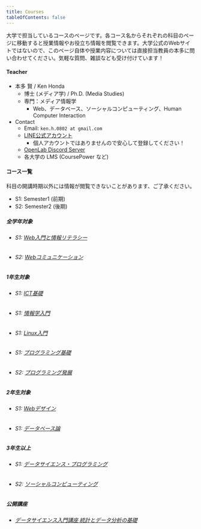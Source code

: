 ```yaml
---
title: Courses
tableOfContents: false
---
```


大学で担当しているコースのページです。各コース名からそれぞれの科目のページに移動すると授業情報やお役立ち情報を閲覧できます。大学公式のWebサイトではないので、このページ自体や授業内容については直接担当教員の本多に問い合わせてください。気軽な質問、雑談なども受け付けています！

#### Teacher

- 本多 賢 / Ken Honda
    - 博士 (メディア学) / Ph.D. (Media Studies)
    - 専門：メディア情報学
        - Web、データベース、ソーシャルコンピューティング、Human Computer Interaction
- Contact
    - Email: `ken.h.0802 at gmail.com`
    - [LINE公式アカウント](https://lin.ee/dk4a8Me)
        - 個人アカウントではありませんので安心して登録してください！
    - [OpenLab Discord Server](https://discord.gg/FxW5G2PCJF)
    - 各大学の LMS (CoursePower など)

#### コース一覧

科目の開講時期以外には情報が閲覧できないことがあります、ご了承ください。

- S1: Semester1 (前期)
- S2: Semester2 (後期)

##### 全学年対象

- ###### S1: [Web入門と情報リテラシー](./gsc/s1_weblit/)
- ###### S2: [Webコミュニケーション](./gsc/s2_webcom/)

##### 1年生対象

- ###### S1: [ICT基礎](./gms/s1_ict/)
- ###### S1: [情報学入門](./gms/s1_informatics/)
- ###### S1: [Linux入門]()
- ###### S1: [プログラミング基礎]()
- ###### S2: [プログラミング発展]()

##### 2年生対象

- ###### S1: [Webデザイン]()
- ###### S1: [データベース論]()

##### 3年生以上

- ###### S1: [データサイエンス・プログラミング]()
- ###### S2: [ソーシャルコンピューティング]()

##### 公開講座

- ###### [データサイエンス入門講座 統計とデータ分析の基礎](https://komazawa-u.sa-advance.com/lectures/view/23)